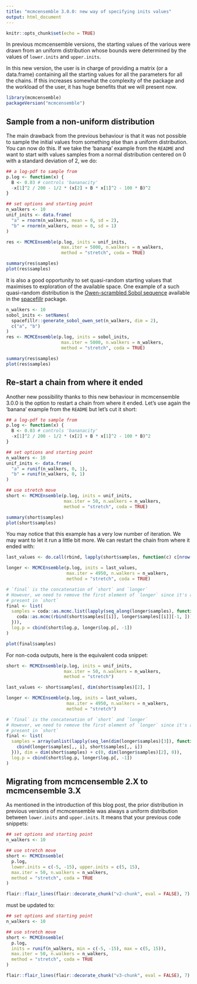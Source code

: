 ```yaml
---
title: "mcmcensemble 3.0.0: new way of specifying inits values"
output: html_document
---
```


```r
knitr::opts_chunk$set(echo = TRUE)
```

In previous mcmcensemble versions, the starting values of the various were
drawn from an uniform distribution whose bounds were determined by the values
of `lower.inits` and `upper.inits`.

In this new version, the user is in charge of providing a matrix (or a
data.frame) containing all the starting values for all the parameters for all 
the chains. If this increases somewhat the complexity of the package and the 
workload of the user, it has huge benefits that we will present now.

```r
library(mcmcensemble)
packageVersion("mcmcensemble")
```

## Sample from a non-uniform distribution

The main drawback from the previous behaviour is that it was not possible to 
sample the initial values from something else than a uniform distribution. You
can now do this. If we take the 'banana' example from the `README` and want to
start with values samples from a normal distribution centered on 0 with a 
standard deviation of 2, we do:

```r
## a log-pdf to sample from
p.log <- function(x) {
  B <- 0.03 # controls 'bananacity'
  -x[1]^2 / 200 - 1/2 * (x[2] + B * x[1]^2 - 100 * B)^2
}

## set options and starting point
n_walkers <- 10
unif_inits <- data.frame(
  "a" = rnorm(n_walkers, mean = 0, sd = 2),
  "b" = rnorm(n_walkers, mean = 0, sd = 1)
)

res <- MCMCEnsemble(p.log, inits = unif_inits,
                     max.iter = 5000, n.walkers = n_walkers,
                     method = "stretch", coda = TRUE)

summary(res$samples)
plot(res$samples)
```

It is also a good opportunity to set quasi-random starting values that maximises
to exploration of the available space. One example of a such quasi-random
distribution is the [Owen-scrambled Sobol sequence](https://www.spacefillr.com/reference/generate_sobol_owen_set.html)
available in the [spacefillr](https://www.spacefillr.com/) package.

```r
n_walkers <- 10
sobol_inits <- setNames(
  spacefillr::generate_sobol_owen_set(n_walkers, dim = 2),
  c("a", "b")
)
res <- MCMCEnsemble(p.log, inits = sobol_inits,
                     max.iter = 5000, n.walkers = n_walkers,
                     method = "stretch", coda = TRUE)

summary(res$samples)
plot(res$samples)
```

## Re-start a chain from where it ended

Another new possibility thanks to this new behaviour in mcmcensemble 3.0.0 is
the option to restart a chain from where it ended. Let's use again the
'banana' example from the `README` but let's cut it short:

```r
## a log-pdf to sample from
p.log <- function(x) {
  B <- 0.03 # controls 'bananacity'
  -x[1]^2 / 200 - 1/2 * (x[2] + B * x[1]^2 - 100 * B)^2
}

## set options and starting point
n_walkers <- 10
unif_inits <- data.frame(
  "a" = runif(n_walkers, 0, 1),
  "b" = runif(n_walkers, 0, 1)
)

## use stretch move
short <- MCMCEnsemble(p.log, inits = unif_inits,
                      max.iter = 50, n.walkers = n_walkers,
                      method = "stretch", coda = TRUE)

summary(short$samples)
plot(short$samples)
```

You may notice that this example has a very low number of iteration. We may want
to let it run a little bit more. We can restart the chain from where it ended 
with:

```r
last_values <- do.call(rbind, lapply(short$samples, function(c) c[nrow(c), ]))

longer <- MCMCEnsemble(p.log, inits = last_values,
                       max.iter = 4950, n.walkers = n_walkers,
                       method = "stretch", coda = TRUE)

# `final` is the concatenation of `short` and `longer`
# However, we need to remove the first element of `longer` since it's already
# present in `short`
final <- list(
  samples = coda::as.mcmc.list(lapply(seq_along(longer$samples), function(i) {
    coda::as.mcmc(rbind(short$samples[[i]], longer$samples[[i]][-1, ]))
  })),
  log.p = cbind(short$log.p, longer$log.p[, -1])
)

plot(final$samples)
```

For non-coda outputs, here is the equivalent coda snippet:

```r
short <- MCMCEnsemble(p.log, inits = unif_inits,
                      max.iter = 50, n.walkers = n_walkers,
                      method = "stretch")

last_values <- short$samples[, dim(short$samples)[2], ]

longer <- MCMCEnsemble(p.log, inits = last_values,
                       max.iter = 4950, n.walkers = n_walkers,
                       method = "stretch")

# `final` is the concatenation of `short` and `longer`
# However, we need to remove the first element of `longer` since it's already
# present in `short`
final <- list(
  samples = array(unlist(lapply(seq_len(dim(longer$samples)[3]), function(i) {
    cbind(longer$samples[,, i], short$samples[,, i])
  })), dim = dim(short$samples) + c(0, dim(longer$samples)[2], 0)),
  log.p = cbind(short$log.p, longer$log.p[, -1])
)
```

## Migrating from mcmcensemble 2.X to mcmcensemble 3.X

As mentioned in the introduction of this blog post, the prior distribution in
previous versions of mcmcensemble was always a uniform distribution between 
`lower.inits` and `upper.inits`. It means that your previous code snippets:

```r
## set options and starting point
n_walkers <- 10

## use stretch move
short <- MCMCEnsemble(
  p.log, 
  lower.inits = c(-5, -15), upper.inits = c(5, 15),
  max.iter = 50, n.walkers = n_walkers,
  method = "stretch", coda = TRUE
)
```

```r
flair::flair_lines(flair::decorate_chunk("v2-chunk", eval = FALSE), 7)
```

must be updated to:

```r
## set options and starting point
n_walkers <- 10

## use stretch move
short <- MCMCEnsemble(
  p.log, 
  inits = runif(n_walkers, min = c(-5, -15), max = c(5, 15)),
  max.iter = 50, n.walkers = n_walkers,
  method = "stretch", coda = TRUE
)
```

```r
flair::flair_lines(flair::decorate_chunk("v3-chunk", eval = FALSE), 7)
```
